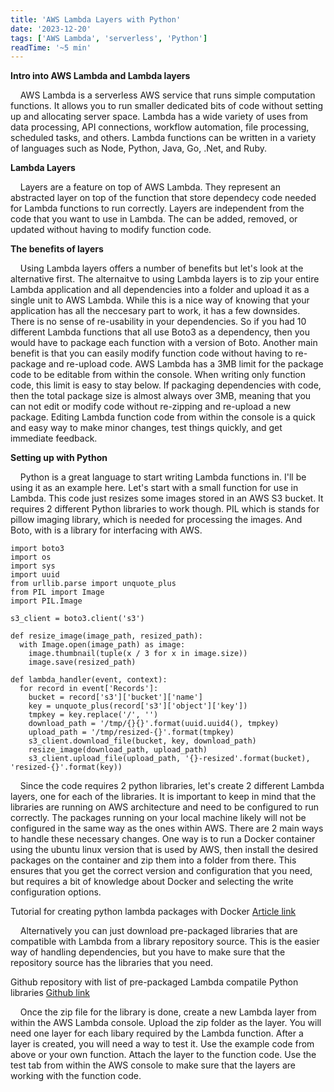 ```yaml
---
title: 'AWS Lambda Layers with Python'
date: '2023-12-20'
tags: ['AWS Lambda', 'serverless', 'Python']
readTime: '~5 min'
---
```


**Intro into AWS Lambda and Lambda layers**

&nbsp;&nbsp;&nbsp;&nbsp;AWS Lambda is a serverless AWS service that runs simple computation functions. It allows you to run smaller dedicated bits of code without setting up and allocating server space. Lambda has a wide variety of uses from data processing, API connections, workflow automation, file processing, scheduled tasks, and others. Lambda functions can be written in a variety of languages such as Node, Python, Java, Go, .Net, and Ruby.

**Lambda Layers**

&nbsp;&nbsp;&nbsp;&nbsp;Layers are a feature on top of AWS Lambda. They represent an abstracted layer on top of the function that store dependecy code needed for Lambda functions to run correctly. Layers are independent from the code that you want to use in Lambda. The can be added, removed, or updated without having to modify function code.

**The benefits of layers**

&nbsp;&nbsp;&nbsp;&nbsp;Using Lambda layers offers a number of benefits but let's look at the alternative first. The alternaitve to using Lambda layers is to zip your entire Lambda application and all dependencies into a folder and upload it as a single unit to AWS Lambda. While this is a nice way of knowing that your application has all the neccesary part to work, it has a few downsides. There is no sense of re-usability in your dependencies. So if you had 10 different Lambda functions that all use Boto3 as a dependency, then you would have to package each function with a version of Boto. Another main benefit is that you can easily modify function code without having to re-package and re-upload code. AWS Lambda has a 3MB limit for the package code to be editable from within the console. When writing only function code, this limit is easy to stay below. If packaging dependencies with code, then the total package size is almost always over 3MB, meaning that you can not edit or modify code without re-zipping and re-upload a new package. Editing Lambda function code from within the console is a quick and easy way to make minor changes, test things quickly, and get immediate feedback.

**Setting up with Python**

&nbsp;&nbsp;&nbsp;&nbsp;Python is a great language to start writing Lambda functions in. I'll be using it as an example here. Let's start with a small function for use in Lambda. This code just resizes some images stored in an AWS S3 bucket. It requires 2 different Python libraries to work though. PIL which is stands for pillow imaging library, which is needed for processing the images. And Boto, with is a library for interfacing with AWS.

```
import boto3
import os
import sys
import uuid
from urllib.parse import unquote_plus
from PIL import Image
import PIL.Image

s3_client = boto3.client('s3')

def resize_image(image_path, resized_path):
  with Image.open(image_path) as image:
    image.thumbnail(tuple(x / 3 for x in image.size))
    image.save(resized_path)

def lambda_handler(event, context):
  for record in event['Records']:
    bucket = record['s3']['bucket']['name']
    key = unquote_plus(record['s3']['object']['key'])
    tmpkey = key.replace('/', '')
    download_path = '/tmp/{}{}'.format(uuid.uuid4(), tmpkey)
    upload_path = '/tmp/resized-{}'.format(tmpkey)
    s3_client.download_file(bucket, key, download_path)
    resize_image(download_path, upload_path)
    s3_client.upload_file(upload_path, '{}-resized'.format(bucket), 'resized-{}'.format(key))
```

&nbsp;&nbsp;&nbsp;&nbsp;Since the code requires 2 python libraries, let's create 2 different Lambda layers, one for each of the libraries. It is important to keep in mind that the libraries are running on AWS architecture and need to be configured to run correctly. The packages running on your local machine likely will not be configured in the same way as the ones within AWS. There are 2 main ways to handle these necessary changes. One way is to run a Docker container using the ubuntu linux version that is used by AWS, then install the desired packages on the container and zip them into a folder from there. This ensures that you get the correct version and configuration that you need, but requires a bit of knowledge about Docker and selecting the write configuration options.

Tutorial for creating python lambda packages with Docker [Article link](https://www.geeksforgeeks.org/how-to-install-python-packages-for-aws-lambda-layers/)

&nbsp;&nbsp;&nbsp;&nbsp;Alternatively you can just download pre-packaged libraries that are compatible with Lambda from a library repository source. This is the easier way of handling dependencies, but you have to make sure that the repository source has the libraries that you need.

Github repository with list of pre-packaged Lambda compatile Python libraries [Github link](https://github.com/Miserlou/lambda-packages)

&nbsp;&nbsp;&nbsp;&nbsp;Once the zip file for the library is done, create a new Lambda layer from within the AWS Lambda console. Upload the zip folder as the layer. You will need one layer for each libary required by the Lambda function. After a layer is created, you will need a way to test it. Use the example code from above or your own function. Attach the layer to the function code. Use the test tab from within the AWS console to make sure that the layers are working with the function code.
